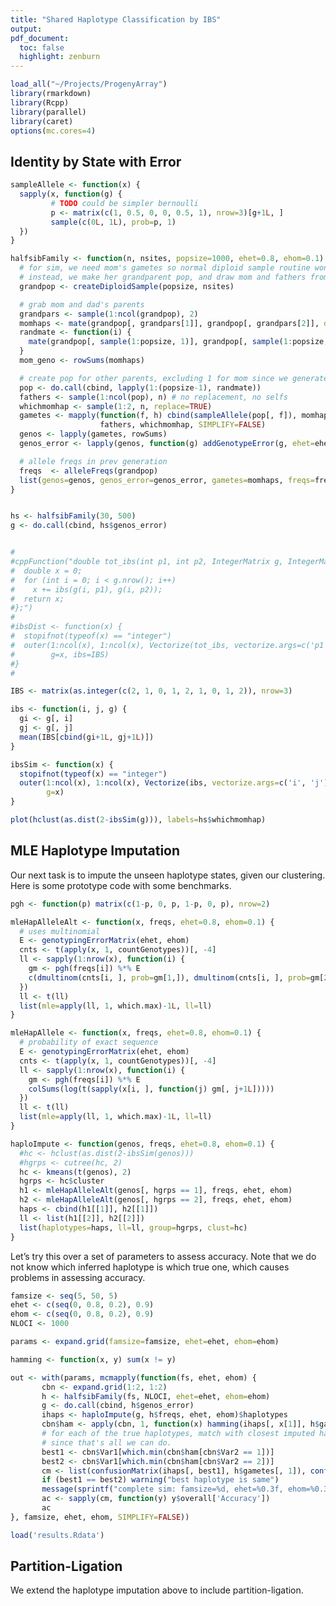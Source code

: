 ```yaml
---
title: "Shared Haplotype Classification by IBS"
output:
pdf_document:
  toc: false
  highlight: zenburn
---
```


```r
load_all("~/Projects/ProgenyArray")
library(rmarkdown)
library(Rcpp)
library(parallel)
library(caret)
options(mc.cores=4)
```

## Identity by State with Error

```r

sampleAllele <- function(x) {
  sapply(x, function(g) {
         # TODO could be simpler bernoulli
         p <- matrix(c(1, 0.5, 0, 0, 0.5, 1), nrow=3)[g+1L, ]
         sample(c(0L, 1L), prob=p, 1)
  })
}

halfsibFamily <- function(n, nsites, popsize=1000, ehet=0.8, ehom=0.1) {
  # for sim, we need mom's gametes so normal diploid sample routine won't work
  # instead, we make her grandparent pop, and draw mom and fathers from that
  grandpop <- createDiploidSample(popsize, nsites)

  # grab mom and dad's parents
  grandpars <- sample(1:ncol(grandpop), 2)
  momhaps <- mate(grandpop[, grandpars[1]], grandpop[, grandpars[2]], dont_combine=TRUE)
  randmate <- function(i) {
    mate(grandpop[, sample(1:popsize, 1)], grandpop[, sample(1:popsize, 1)])
  }
  mom_geno <- rowSums(momhaps)

  # create pop for other parents, excluding 1 for mom since we generated her
  pop <- do.call(cbind, lapply(1:(popsize-1), randmate))
  fathers <- sample(1:ncol(pop), n) # no replacement, no selfs
  whichmomhap <- sample(1:2, n, replace=TRUE)
  gametes <- mapply(function(f, h) cbind(sampleAllele(pop[, f]), momhaps[, h]),
                    fathers, whichmomhap, SIMPLIFY=FALSE)
  genos <- lapply(gametes, rowSums)
  genos_error <- lapply(genos, function(g) addGenotypeError(g, ehet=ehet, ehom=ehom))

  # allele freqs in prev generation
  freqs  <- alleleFreqs(grandpop)
  list(genos=genos, genos_error=genos_error, gametes=momhaps, freqs=freqs, whichmomhap=whichmomhap)
}


hs <- halfsibFamily(30, 500)
g <- do.call(cbind, hs$genos_error)


#
#cppFunction("double tot_ibs(int p1, int p2, IntegerMatrix g, IntegerMatrix ibs) {
#  double x = 0;
#  for (int i = 0; i < g.nrow(); i++)
#    x += ibs(g(i, p1), g(i, p2));
#  return x;
#};")
#
#ibsDist <- function(x) {
#  stopifnot(typeof(x) == "integer")
#  outer(1:ncol(x), 1:ncol(x), Vectorize(tot_ibs, vectorize.args=c('p1', 'p2')),
#        g=x, ibs=IBS)
#}
#

IBS <- matrix(as.integer(c(2, 1, 0, 1, 2, 1, 0, 1, 2)), nrow=3)

ibs <- function(i, j, g) {
  gi <- g[, i]
  gj <- g[, j]
  mean(IBS[cbind(gi+1L, gj+1L)])
}

ibsSim <- function(x) {
  stopifnot(typeof(x) == "integer")
  outer(1:ncol(x), 1:ncol(x), Vectorize(ibs, vectorize.args=c('i', 'j')),
        g=x)
}

plot(hclust(as.dist(2-ibsSim(g))), labels=hs$whichmomhap)

```

## MLE Haplotype Imputation

Our next task is to impute the unseen haplotype states, given our clustering.
Here is some prototype code with some benchmarks.

```r

pgh <- function(p) matrix(c(1-p, 0, p, 1-p, 0, p), nrow=2)

mleHapAlleleAlt <- function(x, freqs, ehet=0.8, ehom=0.1) {
  # uses multinomial
  E <- genotypingErrorMatrix(ehet, ehom)
  cnts <- t(apply(x, 1, countGenotypes))[, -4]
  ll <- sapply(1:nrow(x), function(i) {
    gm <- pgh(freqs[i]) %*% E
    c(dmultinom(cnts[i, ], prob=gm[1,]), dmultinom(cnts[i, ], prob=gm[2,]))
  })
  ll <- t(ll)
  list(mle=apply(ll, 1, which.max)-1L, ll=ll)
}

mleHapAllele <- function(x, freqs, ehet=0.8, ehom=0.1) {
  # probability of exact sequence
  E <- genotypingErrorMatrix(ehet, ehom)
  cnts <- t(apply(x, 1, countGenotypes))[, -4]
  ll <- sapply(1:nrow(x), function(i) {
    gm <- pgh(freqs[i]) %*% E
    colSums(log(t(sapply(x[i, ], function(j) gm[, j+1L]))))
  })
  ll <- t(ll)
  list(mle=apply(ll, 1, which.max)-1L, ll=ll)
}

haploImpute <- function(genos, freqs, ehet=0.8, ehom=0.1) {
  #hc <- hclust(as.dist(2-ibsSim(genos)))
  #hgrps <- cutree(hc, 2)
  hc <- kmeans(t(genos), 2)
  hgrps <- hc$cluster
  h1 <- mleHapAlleleAlt(genos[, hgrps == 1], freqs, ehet, ehom)
  h2 <- mleHapAlleleAlt(genos[, hgrps == 2], freqs, ehet, ehom)
  haps <- cbind(h1[[1]], h2[[1]])
  ll <- list(h1[[2]], h2[[2]])
  list(haplotypes=haps, ll=ll, group=hgrps, clust=hc)
}

```

Let's try this over a set of parameters to assess accuracy. Note that we do not
know which inferred haplotype is which true one, which causes problems in
assessing accuracy.

```r

famsize <- seq(5, 50, 5)
ehet <- c(seq(0, 0.8, 0.2), 0.9)
ehom <- c(seq(0, 0.8, 0.2), 0.9)
NLOCI <- 1000

params <- expand.grid(famsize=famsize, ehet=ehet, ehom=ehom)

hamming <- function(x, y) sum(x != y)

out <- with(params, mcmapply(function(fs, ehet, ehom) {
       cbn <- expand.grid(1:2, 1:2)
       h <- halfsibFamily(fs, NLOCI, ehet=ehet, ehom=ehom)
       g <- do.call(cbind, h$genos_error)
       ihaps <- haploImpute(g, h$freqs, ehet, ehom)$haplotypes
       cbn$ham <- apply(cbn, 1, function(x) hamming(ihaps[, x[1]], h$gametes[, x[2]]))
       # for each of the true haplotypes, match with closest imputed haplotype
       # since that's all we can do.
       best1 <- cbn$Var1[which.min(cbn$ham[cbn$Var2 == 1])]
       best2 <- cbn$Var1[which.min(cbn$ham[cbn$Var2 == 2])]
       cm <- list(confusionMatrix(ihaps[, best1], h$gametes[, 1]), confusionMatrix(ihaps[, best2], h$gametes[, 2]))
       if (best1 == best2) warning("best haplotype is same")
       message(sprintf("complete sim: famsize=%d, ehet=%0.3f, ehom=%0.3f", fs, ehet, ehom))
       ac <- sapply(cm, function(y) y$overall['Accuracy'])
       ac
}, famsize, ehet, ehom, SIMPLIFY=FALSE))

load('results.Rdata')


```

## Partition-Ligation

We extend the haplotype imputation above to include partition-ligation.

```r

```

